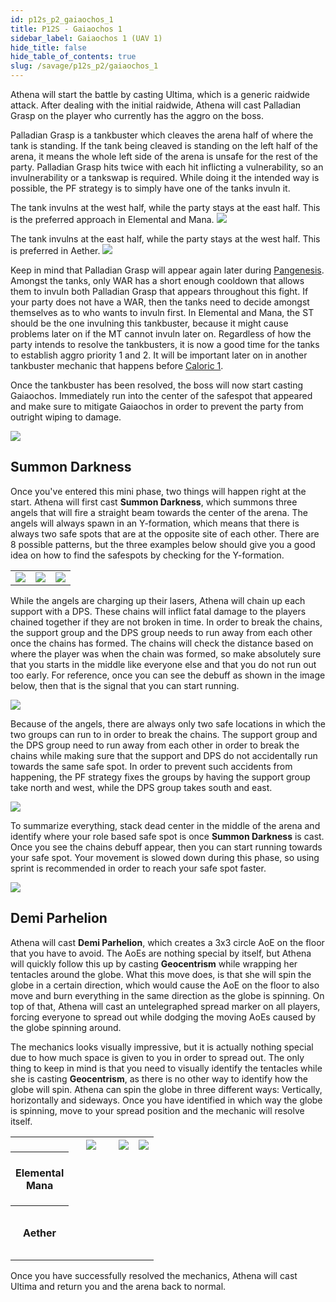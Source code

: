 ```yaml
---
id: p12s_p2_gaiaochos_1
title: P12S - Gaiaochos 1
sidebar_label: Gaiaochos 1 (UAV 1)
hide_title: false
hide_table_of_contents: true
slug: /savage/p12s_p2/gaiaochos_1
---
```



Athena will start the battle by casting <Raidwide>Ultima</Raidwide>, which is a generic raidwide attack. After dealing with the initial raidwide, Athena will cast <Tankbuster>Palladian Grasp</Tankbuster> on the player who currently has the aggro on the boss.

<Tankbuster>Palladian Grasp</Tankbuster> is a tankbuster which cleaves the arena half of where the tank is standing. If the tank being cleaved is standing on the left half of the arena, it means the whole left side of the arena is unsafe for the rest of the party. <Tankbuster>Palladian Grasp</Tankbuster> hits twice with each hit inflicting a vulnerability, so an invulnerability or a tankswap is required. While doing it the intended way is possible, the PF strategy is to simply have one of the tanks invuln it.

<Tabs>
<TabItem value="JP" label="Tankbuster on the west half (JP)" default>

The tank invulns at the west half, while the party stays at the east half. This is the preferred approach in Elemental and Mana.
<img src={palladian_grasp_jp} />

</TabItem>
<TabItem value="NA" label="Tankbuster on the east half (Aether)">

The tank invulns at the east half, while the party stays at the west half. This is preferred in Aether.
<img src={palladian_grasp_na} />

</TabItem>
</Tabs>

Keep in mind that <Tankbuster>Palladian Grasp</Tankbuster> will appear again later during [Pangenesis](/savage/p12s_p2/pangenesis). Amongst the tanks, only WAR has a short enough cooldown that allows them to invuln both <Tankbuster>Palladian Grasp</Tankbuster> that appears throughout this fight. If your party does not have a WAR, then the tanks need to decide amongst themselves as to who wants to invuln first. In Elemental and Mana, the ST should be the one invulning this tankbuster, because it might cause problems later on if the MT cannot invuln later on. Regardless of how the party intends to resolve the tankbusters, it is now a good time for the tanks to establish aggro priority 1 and 2. It will be important later on in another tankbuster mechanic that happens before [Caloric 1](/savage/p12s_p2/caloric_1).

Once the tankbuster has been resolved, the boss will now start casting <Raidwide>Gaiaochos</Raidwide>. Immediately run into the center of the safespot that appeared and make sure to mitigate <Raidwide>Gaiaochos</Raidwide> in order to prevent the party from outright wiping to damage.

<img src={uav1_start} />

## Summon Darkness
Once you've entered this mini phase, two things will happen right at the start. Athena will first cast <strong>Summon Darkness</strong>, which summons three angels that will fire a straight beam towards the center of the arena. The angels will always spawn in an Y-formation, which means that there is always two safe spots that are at the opposite site of each other. There are 8 possible patterns, but the three examples below should give you a good idea on how to find the safespots by checking for the Y-formation.

<table>
    <tr>
        <td><img src={summon_darkess_1} /></td>
        <td><img src={summon_darkess_2} /></td>
        <td><img src={summon_darkess_3} /></td>
    </tr>
</table>


While the angels are charging up their lasers, Athena will chain up each support with a DPS. These chains will inflict fatal damage to the players chained together if they are not broken in time. In order to break the chains, the support group and the DPS group needs to run away from each other once the chains has formed. The chains will check the distance based on where the player was when the chain was formed, so make absolutely sure that you starts in the middle like everyone else and that you do not run out too early. For reference, once you can see the debuff as shown in the image below, then that is the signal that you can start running.

<img src={missing_link_debuff} />

Because of the angels, there are always only two safe locations in which the two groups can run to in order to break the chains. The support group and the DPS group need to run away from each other in order to break the chains while making sure that the support and DPS do not accidentally run towards the same safe spot. In order to prevent such accidents from happening, the PF strategy fixes the groups by having the support group take north and west, while the DPS group takes south and east.

<img src={summon_darkness_roles} />

To summarize everything, stack dead center in the middle of the arena and identify where your role based safe spot is once <strong>Summon Darkness</strong> is cast. Once you see the chains debuff appear, then you can start running towards your safe spot. Your movement is slowed down during this phase, so using sprint is recommended in order to reach your safe spot faster.

<img src={summon_darkness_example} />


## Demi Parhelion
Athena will cast <strong>Demi Parhelion</strong>, which creates a 3x3 circle AoE on the floor that you have to avoid. The AoEs are nothing special by itself, but Athena will quickly follow this up by casting <strong>Geocentrism</strong> while wrapping her tentacles around the globe. What this move does, is that she will spin the globe in a certain direction, which would cause the AoE on the floor to also move and burn everything in the same direction as the globe is spinning. On top of that, Athena will cast an untelegraphed spread marker on all players, forcing everyone to spread out while dodging the moving AoEs caused by the globe spinning around.

The mechanics looks visually impressive, but it is actually nothing special due to how much space is given to you in order to spread out. The only thing to keep in mind is that you need to visually identify the tentacles while she is casting <strong>Geocentrism</strong>, as there is no other way to identify how the globe will spin. Athena can spin the globe in three different ways: Vertically, horizontally and sideways. Once you have identified in which way the globe is spinning, move to your spread position and the mechanic will resolve itself.

<table>
    <tr>
        <th></th>
        <th><img src={geocentrism_donut} /></th>
        <th><img src={geocentrism_vertical} /></th>
        <th><img src={geocentrism_horizontal} /></th>
    </tr>
    <tr>
        <th>Elemental <br />Mana</th>
        <td><center>&nbsp;<Role role='MT' />&nbsp;<Role role='ST' /><br /><Role role='H1' />&nbsp;&nbsp;&nbsp;&nbsp;&nbsp;&nbsp;&nbsp;&nbsp;&nbsp;&nbsp;&nbsp;&nbsp;&nbsp;<Role role='H2' /><br /><Role role='D3' />&nbsp;&nbsp;&nbsp;&nbsp;&nbsp;&nbsp;&nbsp;&nbsp;&nbsp;&nbsp;&nbsp;&nbsp;&nbsp;<Role role='D4' /><br />&nbsp;<Role role='D1' />&nbsp;<Role role='D2' /></center></td>
        <td><center><Role role='MT' />&nbsp;&nbsp;&nbsp;<Role role='ST' /><br /><Role role='H1' />&nbsp;&nbsp;&nbsp;<Role role='H2' /><br /><Role role='D3' />&nbsp;&nbsp;&nbsp;<Role role='D4' /><br /><Role role='D1' />&nbsp;&nbsp;&nbsp;<Role role='D2' /></center></td>
        <td><center><Role role='H1' /><Role role='MT' /><Role role='ST' /><Role role='H2' /><br /><Role role='D3' /><Role role='D1' /><Role role='D2' /><Role role='D4' /></center></td>
    </tr>
    <tr>
        <th>Aether</th>
        <td><center>&nbsp;<Role role='MT' />&nbsp;<Role role='OT' /><br /><Role role='D1' />&nbsp;&nbsp;&nbsp;&nbsp;&nbsp;&nbsp;&nbsp;&nbsp;&nbsp;&nbsp;&nbsp;&nbsp;&nbsp;<Role role='D2' /><br /><Role role='H1' />&nbsp;&nbsp;&nbsp;&nbsp;&nbsp;&nbsp;&nbsp;&nbsp;&nbsp;&nbsp;&nbsp;&nbsp;&nbsp;<Role role='H2' /><br />&nbsp;<Role role='D3' />&nbsp;<Role role='D4' /></center></td>
        <td><center><Role role='D1' />&nbsp;&nbsp;&nbsp;<Role role='D2' /><br /><Role role='MT' />&nbsp;&nbsp;&nbsp;<Role role='OT' /><br /><Role role='H1' />&nbsp;&nbsp;&nbsp;<Role role='H2' /><br /><Role role='D3' />&nbsp;&nbsp;&nbsp;<Role role='D4' /></center></td>
        <td><center><Role role='D1' /><Role role='MT' /><Role role='OT' /><Role role='D2' /><br /><Role role='D3' /><Role role='H1' /><Role role='H2' /><Role role='D4' /></center></td>
    </tr>
</table>

Once you have successfully resolved the mechanics, Athena will cast <Raidwide>Ultima</Raidwide> and return you and the arena back to normal.
